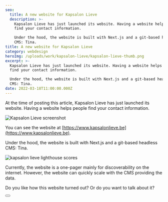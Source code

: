 ```yaml
---
seo:
  title: A new website for Kapsalon Lieve
  description: >-
    Kapsalon Lieve has just launched its website. Having a website helps people
    find your contact information. 

    Under the hood, the website is built with Next.js and a git-based headless
    CMS: Tina.
title: A new website for Kapsalon Lieve
category: webdesign
heroImg: /uploads/work/kapsalon-lieve/kapsalon-lieve-thumb.png
excerpt: >-
  Kapsalon Lieve has just launched its website. Having a website helps people
  find your contact information. 

  Under the hood, the website is built with Next.js and a git-based headless
  CMS: Tina.
date: 2022-03-18T11:00:00.000Z
---
```


At the time of posting this article, Kapsalon Lieve has just launched its
website. Having a website helps people find your contact information.

![Kapsalon Lieve screenshot](/uploads/work/kapsalon-lieve/kapsalon-lieve-screenshot_fls44c.png "Kapsalon Lieve screenshot")

You can see the website at
[https://www.kapsalonlieve.be](https://www.kapsalonlieve.be).

Under the hood, the website is built with Next.js and a git-based headless CMS:
Tina.

![kapsalon lieve lighthouse
scores](/uploads/work/kapsalon-lieve/kapsalonlieve-lighthouse.png "kapsalon lieve lighthouse scores")

Currently, the website is a one-pager mainly for discoverability on the
internet. However, the website can quickly scale with the CMS providing the
data.

Do you like how this website turned out? Or do you want to talk about it?

<Button text="Get in touch" variant="primary" href="contact" />
